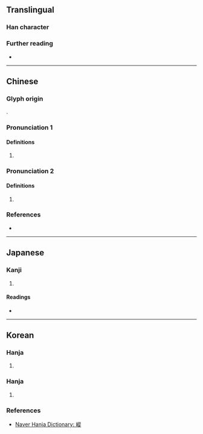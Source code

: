 {{character info}}
==Translingual==

===Han character===
{{Han char|rn=46|rad=山|as=11|sn=14|four=28781|canj=UHOO|ids=⿰山從}}

===Further reading===
* {{Han ref|kx=0317.550|dkj=08381|dj=0618.230|hdz=10794.140|uh=5D77|ud=23927|bh=E1A9|bd=57769}}

----

==Chinese==
{{zh-forms|alt=嵸}}

===Glyph origin===
{{Han etym}}
{{Han compound|山|從|c1=s|c2=p|ls=psc|t1=mountain}}.

===Pronunciation 1===
{{zh-pron
|m=sǒng
|c=sung2
|mc=y
|oc=y
|cat=
}}

====Definitions====
{{head|zh|Han character}}

# {{zh-used in|嵱嵷}}

===Pronunciation 2===
{{zh-pron
|m=zōng
|mc=y
|oc=y
|cat=
}}

====Definitions====
{{head|zh|Han character}}

# {{zh-used in|巃嵷}}

===References===
* {{R:yue:Hanzi}}

----

==Japanese==

===Kanji===
{{ja-kanji|grade=|rs=山11}}

# {{rfdef|ja|sort=山11}}

====Readings====
* {{ja-readings
|on=しょう,しゅう,そう,す
}}

----

==Korean==

===Hanja===
{{ko-hanja|[[산]] [[우뚝할]]|종}}

# {{rfdef|ko|sort=山11}}

===Hanja===
{{ko-hanja|[[높낮이]][[가]] [[같지]] [[않다|않을]]|송}}

# {{rfdef|ko|sort=山11}}

===References===
* [https://hanja.dict.naver.com/hanja?q=嵷 Naver Hanja Dictionary: 嵷]